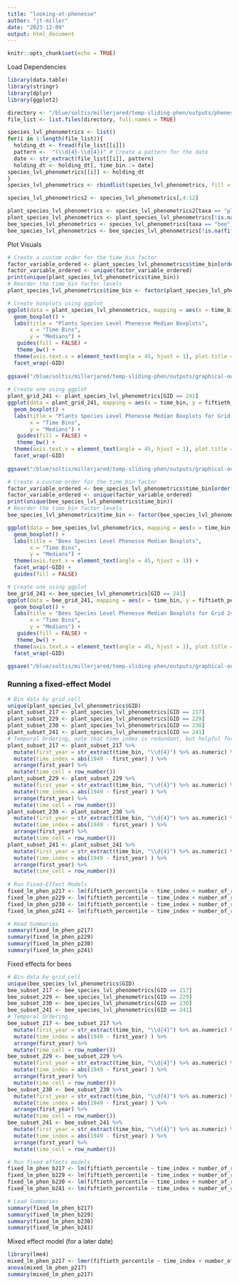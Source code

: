 ```yaml
---
title: "looking-at-phenesse"
author: "jt-miller"
date: "2023-12-09"
output: html_document
---
```


```r
knitr::opts_chunk$set(echo = TRUE)
```

Load Dependencies
```r
library(data.table)
library(stringr)
library(dplyr)
library(ggplot2)
```


```r
directory <- "/blue/soltis/millerjared/temp-sliding-phen/outputs/phenesse-species-tables-par/"
file_list <- list.files(directory, full.names = TRUE)

species_lvl_phenometrics <- list()
for(i in 1:length(file_list)){
  holding_dt <- fread(file_list[[i]])
  pattern <-  "(\\d{4}-\\d{4})" # Create a pattern for the date
  date <- str_extract(file_list[[i]], pattern)
  holding_dt <- holding_dt[, time_bin := date]
species_lvl_phenometrics[[i]] <- holding_dt
}
species_lvl_phenometrics <- rbindlist(species_lvl_phenometrics, fill = TRUE)

species_lvl_phenometrics2 <- species_lvl_phenometrics[,4:12]

plant_species_lvl_phenometrics <- species_lvl_phenometrics2[taxa == "plant"]
plant_species_lvl_phenometrics <- plant_species_lvl_phenometrics[!is.na(fiftieth_percentile)]
bee_species_lvl_phenometrics <- species_lvl_phenometrics[taxa == "bee"]
bee_species_lvl_phenometrics <- bee_species_lvl_phenometrics[!is.na(fiftieth_percentile)]
```

Plot Visuals 
```r
# Create a custom order for the time_bin factor
factor_variable_ordered <- plant_species_lvl_phenometrics$time_bin[order(plant_species_lvl_phenometrics$time_bin)]
factor_variable_ordered <- unique(factor_variable_ordered)
print(unique(plant_species_lvl_phenometrics$time_bin))
# Reorder the time_bin factor levels
plant_species_lvl_phenometrics$time_bin <- factor(plant_species_lvl_phenometrics$time_bin, levels = factor_variable_ordered)

# Create boxplots using ggplot
ggplot(data = plant_species_lvl_phenometrics, mapping = aes(x = time_bin, y = fiftieth_percentile, fill = time_bin)) +
  geom_boxplot() +
  labs(title = "Plants Species Level Phenesse Median Boxplots",
       x = "Time Bins",
       y = "Medians") + 
   guides(fill = FALSE) +
   theme_bw() +
  theme(axis.text.x = element_text(angle = 45, hjust = 1), plot.title = element_text(hjust = 0.5)) +
  facet_wrap(~GID) 
 
ggsave("/blue/soltis/millerjared/temp-sliding-phen/outputs/graphical-outputs/plants-species-level-boxplots.png", width = 20, height = 10)
 
# Create one using ggplot
plant_grid_241 <- plant_species_lvl_phenometrics[GID == 241]
ggplot(data = plant_grid_241, mapping = aes(x = time_bin, y = fiftieth_percentile, fill = time_bin)) +
  geom_boxplot() +
  labs(title = "Plants Species Level Phenesse Median Boxplots for Grid 241",
       x = "Time Bins",
       y = "Medians") + 
   guides(fill = FALSE) +
   theme_bw() +
  theme(axis.text.x = element_text(angle = 45, hjust = 1), plot.title = element_text(hjust = 0.5)) +
  facet_wrap(~GID) 
 
ggsave("/blue/soltis/millerjared/temp-sliding-phen/outputs/graphical-outputs/plants-species-level-boxplot-grid-241.png", width = 20, height = 10)

# Create a custom order for the time_bin factor
factor_variable_ordered <- bee_species_lvl_phenometrics$time_bin[order(bee_species_lvl_phenometrics$time_bin)]
factor_variable_ordered <- unique(factor_variable_ordered)
print(unique(bee_species_lvl_phenometrics$time_bin))
# Reorder the time_bin factor levels
bee_species_lvl_phenometrics$time_bin <- factor(bee_species_lvl_phenometrics$time_bin, levels = factor_variable_ordered)

ggplot(data = bee_species_lvl_phenometrics, mapping = aes(x = time_bin, y = fiftieth_percentile, fill = time_bin)) +
  geom_boxplot() +
  labs(title = "Bees Species Level Phenesse Median Boxplots",
       x = "Time Bins",
       y = "Medians") + 
  theme(axis.text.x = element_text(angle = 45, hjust = 1)) +
  facet_wrap(~GID) + 
  guides(fill = FALSE)

# Create one using ggplot
bee_grid_241 <- bee_species_lvl_phenometrics[GID == 241]
ggplot(data = bee_grid_241, mapping = aes(x = time_bin, y = fiftieth_percentile, fill = time_bin)) +
  geom_boxplot() +
  labs(title = "Bees Species Level Phenesse Median Boxplots for Grid 241",
       x = "Time Bins",
       y = "Medians") + 
   guides(fill = FALSE) +
   theme_bw() +
  theme(axis.text.x = element_text(angle = 45, hjust = 1), plot.title = element_text(hjust = 0.5)) +
  facet_wrap(~GID) 

ggsave("/blue/soltis/millerjared/temp-sliding-phen/outputs/graphical-outputs/bees-species-level-boxplot-grid-241.png", width = 20, height = 10)
```

### Running a fixed-effect Model 
```r
# Bin data by grid_cell 
unique(plant_species_lvl_phenometrics$GID)
plant_subset_217 <- plant_species_lvl_phenometrics[GID == 217]
plant_subset_229 <- plant_species_lvl_phenometrics[GID == 229]
plant_subset_230 <- plant_species_lvl_phenometrics[GID == 230]
plant_subset_241 <- plant_species_lvl_phenometrics[GID == 241]
# Temporal Ordering, note that time_index is redundant, but helpful for me to keep track of things. 
plant_subset_217 <- plant_subset_217 %>% 
  mutate(first_year = str_extract(time_bin, "\\d{4}") %>% as.numeric) %>%  
  mutate(time_index = abs(1949 - first_year) ) %>% 
  arrange(first_year) %>% 
  mutate(time_cell = row_number())
plant_subset_229 <- plant_subset_229 %>% 
  mutate(first_year = str_extract(time_bin, "\\d{4}") %>% as.numeric) %>%  
  mutate(time_index = abs(1949 - first_year) ) %>% 
  arrange(first_year) %>% 
  mutate(time_cell = row_number())
plant_subset_230 <- plant_subset_230 %>% 
  mutate(first_year = str_extract(time_bin, "\\d{4}") %>% as.numeric) %>%  
  mutate(time_index = abs(1949 - first_year) ) %>% 
  arrange(first_year) %>% 
  mutate(time_cell = row_number())
plant_subset_241 <- plant_subset_241 %>% 
  mutate(first_year = str_extract(time_bin, "\\d{4}") %>% as.numeric) %>%  
  mutate(time_index = abs(1949 - first_year) ) %>% 
  arrange(first_year) %>% 
  mutate(time_cell = row_number()) 
  
# Run Fixed-Effect Models
fixed_lm_phen_p217 <- lm(fiftieth_percentile ~ time_index + number_of_records, data = plant_subset_217)
fixed_lm_phen_p229 <- lm(fiftieth_percentile ~ time_index + number_of_records, data = plant_subset_229)
fixed_lm_phen_p230 <- lm(fiftieth_percentile ~ time_index + number_of_records, data = plant_subset_230)
fixed_lm_phen_p241 <- lm(fiftieth_percentile ~ time_index + number_of_records, data = plant_subset_241)

# Read Summaries
summary(fixed_lm_phen_p217)
summary(fixed_lm_phen_p229)
summary(fixed_lm_phen_p230)
summary(fixed_lm_phen_p241)
```

Fixed effects for bees
```r
# Bin data by grid_cell 
unique(bee_species_lvl_phenometrics$GID)
bee_subset_217 <- bee_species_lvl_phenometrics[GID == 217]
bee_subset_229 <- bee_species_lvl_phenometrics[GID == 229]
bee_subset_230 <- bee_species_lvl_phenometrics[GID == 230]
bee_subset_241 <- bee_species_lvl_phenometrics[GID == 241]
# Temporal Ordering
bee_subset_217 <- bee_subset_217 %>% 
  mutate(first_year = str_extract(time_bin, "\\d{4}") %>% as.numeric) %>%  
  mutate(time_index = abs(1949 - first_year) ) %>% 
  arrange(first_year) %>% 
  mutate(time_cell = row_number())
bee_subset_229 <- bee_subset_229 %>% 
  mutate(first_year = str_extract(time_bin, "\\d{4}") %>% as.numeric) %>%  
  mutate(time_index = abs(1949 - first_year) ) %>% 
  arrange(first_year) %>% 
  mutate(time_cell = row_number())
bee_subset_230 <- bee_subset_230 %>% 
  mutate(first_year = str_extract(time_bin, "\\d{4}") %>% as.numeric) %>%  
  mutate(time_index = abs(1949 - first_year) ) %>% 
  arrange(first_year) %>% 
  mutate(time_cell = row_number())
bee_subset_241 <- bee_subset_241 %>% 
  mutate(first_year = str_extract(time_bin, "\\d{4}") %>% as.numeric) %>%  
  mutate(time_index = abs(1949 - first_year) ) %>% 
  arrange(first_year) %>% 
  mutate(time_cell = row_number())

# Run fixed effects models
fixed_lm_phen_b217 <- lm(fiftieth_percentile ~ time_index + number_of_records, data = bee_subset_217)
fixed_lm_phen_b229 <- lm(fiftieth_percentile ~ time_index + number_of_records, data = bee_subset_229)
fixed_lm_phen_b230 <- lm(fiftieth_percentile ~ time_index + number_of_records, data = bee_subset_230)
fixed_lm_phen_b241 <- lm(fiftieth_percentile ~ time_index + number_of_records, data = bee_subset_241)

# Load Summaries 
summary(fixed_lm_phen_b217)
summary(fixed_lm_phen_b229)
summary(fixed_lm_phen_b230)
summary(fixed_lm_phen_b241)
```

Mixed effect model (for a later date)
```r
library(lme4)
mixed_lm_phen_p217 <- lmer(fiftieth_percentile ~ time_index + number_of_records + (1|scientificName), data = plant_subset_217)
anova(mixed_lm_phen_p217)
summary(mixed_lm_phen_p217)
```

